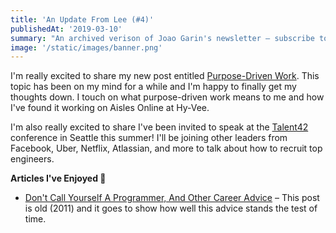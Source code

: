 ```yaml
---
title: 'An Update From Lee (#4)'
publishedAt: '2019-03-10'
summary: "An archived verison of Joao Garin's newsletter – subscribe to get early access."
image: '/static/images/banner.png'
---
```


I'm really excited to share my new post entitled [Purpose-Driven Work](/blog/purpose-driven-work/).
This topic has been on my mind for a while and I'm happy to finally get my thoughts down.
I touch on what purpose-driven work means to me and how I've found it working on Aisles Online at Hy-Vee.

I'm also really excited to share I've been invited to speak at the [Talent42](https://www.talent42.com/)
conference in Seattle this summer!
I'll be joining other leaders from Facebook, Uber, Netflix, Atlassian,
and more to talk about how to recruit top engineers.

**Articles I've Enjoyed 📝**

- [Don't Call Yourself A Programmer, And Other Career Advice](https://www.kalzumeus.com/2011/10/28/dont-call-yourself-a-programmer/) –
  This post is old (2011) and it goes to show how well this advice stands the test of time.
